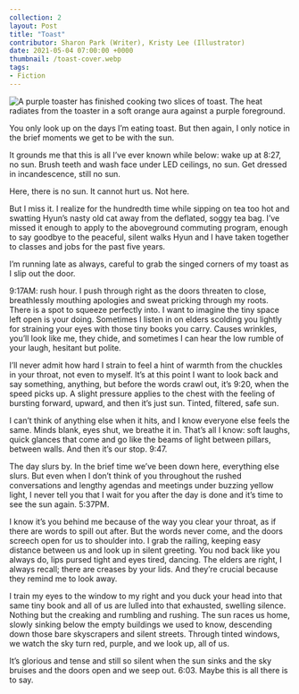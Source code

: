 ```yaml
---
collection: 2
layout: Post
title: "Toast"
contributor: Sharon Park (Writer), Kristy Lee (Illustrator)
date: 2021-05-04 07:00:00 +0000
thumbnail: /toast-cover.webp
tags: 
- Fiction
---
```

<div class="center">
    <img src="{{ site.baseurl }}/uploads/2/toast-cover.png" 
        alt="A purple toaster has finished cooking two slices of toast. The heat radiates from the toaster in a soft orange aura against a purple foreground."
        class="w650" />
</div>

You only look up on the days I’m eating toast. But then again, I only notice in the brief moments we get to be with the sun.

It grounds me that this is all I’ve ever known while below: wake up at 8:27, no sun. Brush teeth and wash face under LED ceilings, no sun. Get dressed in incandescence, still no sun. 

Here, there is no sun. It cannot hurt us. Not here.

But I miss it. I realize for the hundredth time while sipping on tea too hot and swatting Hyun’s nasty old cat away from the deflated, soggy tea bag. I’ve missed it enough to apply to the aboveground commuting program, enough to say goodbye to the peaceful, silent walks Hyun and I have taken together to classes and jobs for the past five years. 

I’m running late as always, careful to grab the singed corners of my toast as I slip out the door. 

9:17AM: rush hour. I push through right as the doors threaten to close, breathlessly mouthing apologies and sweat pricking through my roots. There is a spot to squeeze perfectly into. I want to imagine the tiny space left open is your doing. Sometimes I listen in on elders scolding you lightly for straining your eyes with those tiny books you carry. Causes wrinkles, you’ll look like me, they chide, and sometimes I can hear the low rumble of your laugh, hesitant but polite. 

I’ll never admit how hard I strain to feel a hint of warmth from the chuckles in your throat, not even to myself. It’s at this point I want to look back and say something, anything, but before the words crawl out, it’s 9:20, when the speed picks up. A slight pressure applies to the chest with the feeling of bursting forward, upward, and then it’s just sun. Tinted, filtered, safe sun. 

I can’t think of anything else when it hits, and I know everyone else feels the same. Minds blank, eyes shut, we breathe it in. That’s all I know: soft laughs, quick glances that come and go like the beams of light between pillars, between walls. And then it’s our stop. 9:47. 

The day slurs by. In the brief time we’ve been down here, everything else slurs. But even when I don’t think of you throughout the rushed conversations and lengthy agendas and meetings under buzzing yellow light, I never tell you that I wait for you after the day is done and it’s time to see the sun again. 5:37PM. 

I know it’s you behind me because of the way you clear your throat, as if there are words to spill out after. But the words never come, and the doors screech open for us to shoulder into. I grab the railing, keeping easy distance between us and look up in silent greeting. You nod back like you always do, lips pursed tight and eyes tired, dancing. The elders are right, I always recall; there are creases by your lids. And they’re crucial because they remind me to look away. 

I train my eyes to the window to my right and you duck your head into that same tiny book and all of us are lulled into that exhausted, swelling silence. Nothing but the creaking and rumbling and rushing. The sun races us home, slowly sinking below the empty buildings we used to know, descending down those bare skyscrapers and silent streets. Through tinted windows, we watch the sky turn red, purple, and we look up, all of us. 

It’s glorious and tense and still so silent when the sun sinks and the sky bruises and the doors open and we seep out. 6:03. 
Maybe this is all there is to say.
